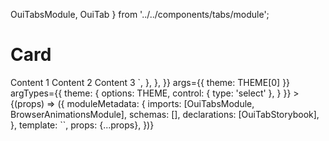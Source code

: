   OuiTabsModule,
  OuiTab
} from '../../components/tabs/module';

<Meta title="OuiTab" component={OuiTab} />

# Card

<Canvas>
  <Story
    name="regular"
    parameters={{
      docs: {
        source: {
          code: `
            <oui-tab-group>
              <oui-tab label="First"> Content 1 </oui-tab>
              <oui-tab label="Second"> Content 2 </oui-tab>
              <oui-tab label="Third"> Content 3 </oui-tab>
            </oui-tab-group>`,
        },
      },
    }}
    args={{
      theme: THEME[0]
    }}
    argTypes={{
      theme: {
        options: THEME,
        control: { type: 'select' },
      }
    }}
  >
    {(props) => ({
      moduleMetadata: {
        imports: [OuiTabsModule, BrowserAnimationsModule],
        schemas: [],
        declarations: [OuiTabStorybook],
      },
      template: `<oui-tab-storybook ngClass="{{theme}}"></oui-tab-storybook>`,
      props: {...props},
    })}
  </Story>
</Canvas>

<ArgsTable of={OuiTabsModule} />
